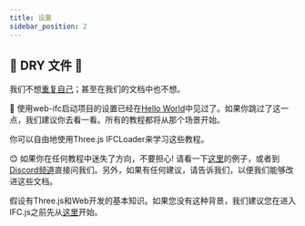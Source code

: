 ```yaml
---
title: 设置
sidebar_position: 2
---
```



## 🌵 DRY 文件 🌵

我们不想<a href="https://en.wikipedia.org/wiki/Don%27t_repeat_yourself">重复自己</a>；甚至在我们的文档中也不想。

  👀
使用web-ifc启动项目的设置已经在<a target="_self" href="https://ifcjs.github.io/info/docs/Hello%20world">Hello World</a>中见过了。如果你跳过了这一点，我们建议你去看一看。所有的教程都将从那个场景开始。

<IfcAlert>
你可以自由地使用Three.js IFCLoader来学习这些教程。
</IfcAlert>

😊
如果你在任何教程中迷失了方向，不要担心! 请看一下[这里](https://github.com/IFCjs/hello-world)的例子，或者到[Discord频道](https://discord.gg/g7Uzn2KSwB)直接问我们。另外，如果有任何建议，请告诉我们，以便我们能够改进这些文档。

<IfcCard icon="🚦" title="在前进之前">
假设有Three.js和Web开发的基本知识。如果您没有这种背景，我们建议您在进入IFC.js之前先从<a href="https://threejs.org/manual/">这里</a>开始。
</IfcCard>